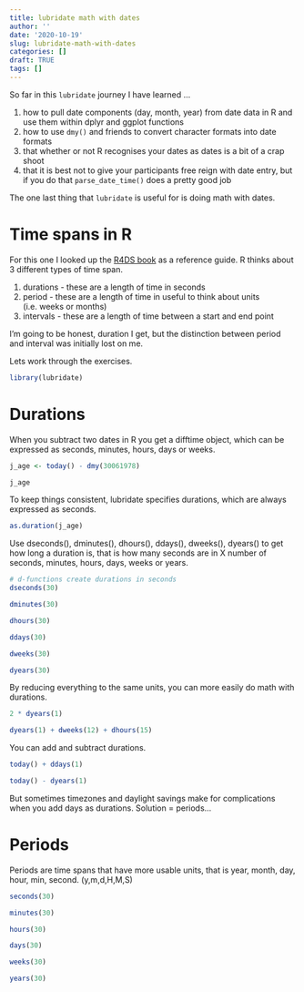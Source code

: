 ```yaml
---
title: lubridate math with dates
author: ''
date: '2020-10-19'
slug: lubridate-math-with-dates
categories: []
draft: TRUE
tags: []
---
```


So far in this `lubridate` journey I have learned ...

1. how to pull date components (day, month, year) from date data in R and use them within dplyr and ggplot functions
2. how to use `dmy()` and friends to convert character formats into date formats
3. that whether or not R recognises your dates as dates is a bit of a crap shoot
4. that it is best not to give your participants free reign with date entry, but if you do that `parse_date_time()` does a pretty good job 

The one last thing that `lubridate` is useful for is doing math with dates. 

# Time spans in R

For this one I looked up the [R4DS book](https://r4ds.had.co.nz/dates-and-times.html) as a reference guide. R thinks about 3 different types of time span. 

1. durations - these are a length of time in seconds
2. period - these are a length of time in useful to think about units (i.e. weeks or months)
3. intervals - these are a length of time between a start and end point

I'm going to be honest, duration I get, but the distinction between period and interval was initially lost on me. 

Lets work through the exercises. 

```r
library(lubridate)
```


# Durations

When you subtract two dates in R you get a difftime object, which can be expressed as seconds, minutes, hours, days or weeks. 

```r
j_age <- today() - dmy(30061978)

j_age
```

To keep things consistent, lubridate specifies durations, which are always expressed as seconds. 

```r
as.duration(j_age)
```

Use dseconds(), dminutes(), dhours(), ddays(), dweeks(), dyears() to get how long a duration is, that is how many seconds are in X number of seconds, minutes, hours, days, weeks or years. 

```r

# d-functions create durations in seconds
dseconds(30)

dminutes(30)

dhours(30)

ddays(30)

dweeks(30)

dyears(30)
```

By reducing everything to the same units, you can more easily do math with durations.

```r
2 * dyears(1)

dyears(1) + dweeks(12) + dhours(15)
```

You can add and subtract durations. 

```r
today() + ddays(1)

today() - dyears(1)
```

But sometimes timezones and daylight savings make for complications when you add days as durations. Solution = periods...

# Periods

Periods are time spans that have more usable units, that is year, month, day, hour, min, second.  (y,m,d,H,M,S)


```r
seconds(30)

minutes(30)

hours(30)

days(30)

weeks(30)

years(30)
```

